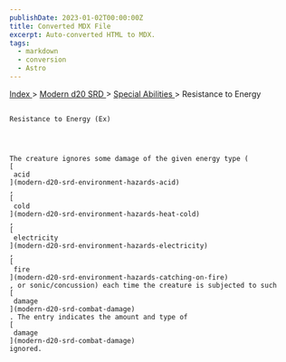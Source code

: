 ```yaml
---
publishDate: 2023-01-02T00:00:00Z
title: Converted MDX File
excerpt: Auto-converted HTML to MDX.
tags:
  - markdown
  - conversion
  - Astro
---
```







[
      Index
     ](-index)
     >
     [
      Modern d20 SRD
     ](modern-d20-srd-index)
     >
     [
      Special Abilities
     ](modern-d20-srd-special-abilities-index)
     > Resistance to Energy
    




## 
    Resistance to Energy (Ex)
   



    The creature ignores some damage of the given energy type (
    [
     acid
    ](modern-d20-srd-environment-hazards-acid)
    ,
    [
     cold
    ](modern-d20-srd-environment-hazards-heat-cold)
    ,
    [
     electricity
    ](modern-d20-srd-environment-hazards-electricity)
    ,
    [
     fire
    ](modern-d20-srd-environment-hazards-catching-on-fire)
    , or sonic/concussion) each time the creature is subjected to such
    [
     damage
    ](modern-d20-srd-combat-damage)
    . The entry indicates the amount and type of
    [
     damage
    ](modern-d20-srd-combat-damage)
    ignored.
   





